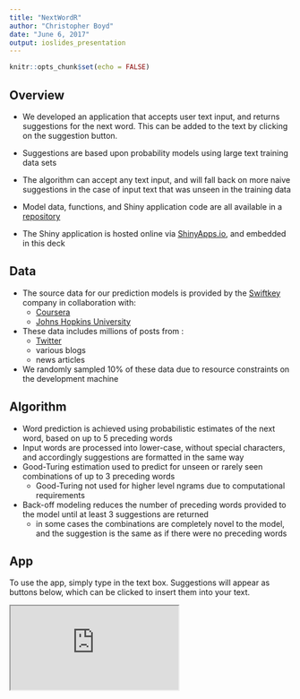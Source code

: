 ```yaml
---
title: "NextWordR"
author: "Christopher Boyd"
date: "June 6, 2017"
output: ioslides_presentation
---
```


```r
knitr::opts_chunk$set(echo = FALSE)
```

## Overview

- We developed an application that accepts user text input, and returns suggestions for the next
word. This can be added to the text by clicking on the suggestion button.

- Suggestions are based upon probability models using large text training data sets

- The algorithm can accept any text input, and will fall back on more naive suggestions in the case
of input text that was unseen in the training data

- Model data, functions, and Shiny application code are all available in a [repository](https://github.com/Mikuana/NextWordR)

- The Shiny application is hosted online via
[ShinyApps.io](https://mikuana.shinyapps.io/NextWordR/), and embedded in this deck

## Data

- The source data for our prediction models is provided by the [Swiftkey](https://swiftkey.com/en)
company in collaboration with:
    - [Coursera](https://www.coursera.org/)
    - [Johns Hopkins University](https://www.jhu.edu/)
- These data includes millions of posts from :
    - [Twitter](https://twitter.com/?lang=en)
    - various blogs
    - news articles
- We randomly sampled 10% of these data due to resource constraints on the development machine

## Algorithm

- Word prediction is achieved using probabilistic estimates of the next word, based on up to 5 
preceding words
- Input words are processed into lower-case, without special characters, and accordingly suggestions
are formatted in the same way
- Good-Turing estimation used to predict for unseen or rarely seen combinations of up to 3 preceding words
    - Good-Turing not used for higher level ngrams due to computational requirements
- Back-off modeling reduces the number of preceding words provided to the model until at least 3
suggestions are returned
    - in some cases the combinations are completely novel to the model, and the suggestion is the
    same as if there were no preceding words

## App

To use the app, simply type in the text box. Suggestions will appear as buttons below, which can
be clicked to insert them into your text.

<iframe src = 'https://mikuana.shinyapps.io/NextWordR/'></iframe>
